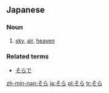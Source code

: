 ==Japanese==                             
===Noun===
{{ja-noun|h|rom=sora}}
# {{ja-def|空}} [[sky]], [[air]], [[heaven]]

===Related terms===
*[[そらで]]

[[zh-min-nan:そら]]
[[ja:そら]]
[[pl:そら]]
[[tr:そら]]